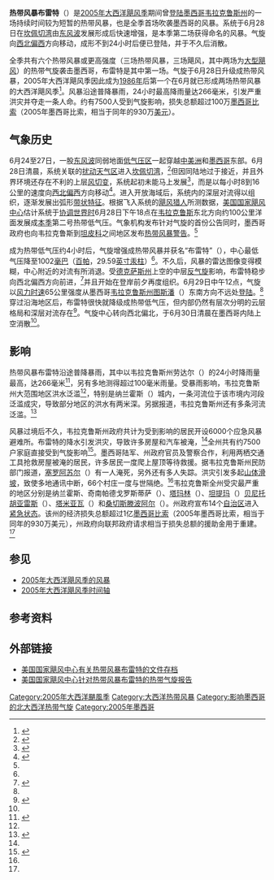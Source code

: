 {{Infobox Hurricane
| Name=热带风暴布雷特<br />{{lang|en|Tropical Storm Bret}}
| Type=热带风暴
| Year=2005
| Basin=Atl
| Image location=Tsbret2005.jpg
| Image name=布雷特袭击墨西哥
| Formed=2005年6月28日
| Dissipated=2005年6月29日
| 1-min winds=35
| Pressure=1002
| Damages=9.3
| Inflated=1
| Fatalities=直接导致1人丧生
| Areas=[[墨西哥|墨西哥]]中部
| Hurricane season=[[2005年大西洋飓风季|2005年大西洋飓风季]]
}}
'''热带风暴布雷特'''（{{lang-en|Tropical Storm Bret}}）是[[2005年大西洋飓风季|2005年大西洋飓风季]]期间曾[[登陆_(气象学)|登陆]][[墨西哥行政区划|墨西哥]][[韦拉克鲁斯州|韦拉克鲁斯州]]的一场持续时间较为短暂的热带风暴，也是全季首场吹袭墨西哥的风暴。系统于6月28日在[[坎佩切湾|坎佩切湾]]由[[东风波|东风波]]发展形成后快速增强，是本季第二场获得命名的风暴。气旋向[[罗盘方位|西北偏西]]方向移动，成形不到24小时后便已登陆，并于不久后消散。

全季共有六个热带风暴或更高强度（三场热带风暴，三场飓风，其中两场为[[热带风暴风级|大型飓风]]）的热带气旋袭击墨西哥，布雷特是其中第一场。气旋于6月28日升级成热带风暴，2005年大西洋飓风季因此成为[[1986年大西洋飓风季|1986年]]后第一个在6月就已形成两场热带风暴的大西洋飓风季<ref name="HURDAT">{{cite report | author = National Hurricane Center | author2 = Hurricane Research Division | title = Atlantic hurricane best track (HURDAT version 2) | url = http://www.nhc.noaa.gov/data/hurdat/hurdat2-1851-2015-021716.txt | publisher = United States National Oceanic and Atmospheric Administration | date = 2016-02-17 | accessdate = 2016-04-05 | archivedate = 2016-04-05 | archiveurl = https://web.archive.org/web/20160405092130/http://www.nhc.noaa.gov/data/hurdat/hurdat2-1851-2015-021716.txt | deadurl = no | format = TXT }}</ref>。风暴沿途普降暴雨，24小时最高降雨量达266毫米，引发严重洪灾并夺走一条人命。约有7500人受到气旋影响，损失总额超过100万[[墨西哥比索|墨西哥比索]]（2005年墨西哥比索，相当于同年的930万[[美元|美元]]）。

== 气象历史 ==
{{storm path|Bret 2005 track.png}}
6月24至27日，一股[[东风波|东风波]]同弱地面[[低气压|低气压区]]一起穿越[[中美洲|中美洲]]和[[墨西哥|墨西哥]]东部。6月28日清晨，系统关联的[[热带扰动|扰动天气区]]进入[[坎佩切湾|坎佩切湾]]，<ref name="tcr">{{cite report | author = Richard J. Pasch | date = 2006-01-23 | title = Tropical Storm Bret Tropical Cyclone Report | publisher = National Hurricane Center | accessdate = 2016-04-05 | url = http://www.nhc.noaa.gov/data/tcr/AL022005_Bret.pdf | format = [[便携式文档格式|PDF]] | deadurl = no | archiveurl = https://web.archive.org/web/20151002011638/http://www.nhc.noaa.gov/data/tcr/AL022005_Bret.pdf | archivedate = 2015-10-02 }}</ref>但因同陆地过于接近，并且外界环境还存在不利的上层[[风切变|风切变]]，系统起初未能马上发展<ref name="628two">{{cite report | author = Franklin | year = 2005 | title = June 28 Tropical Weather Outlook | publisher = [[美国国家海洋和大气管理局|National Oceanic and Atmospheric Administration]] | location = [[迈阿密|Miami]], [[佛罗里达州|Florida]] | work = [[国家飓风中心|National Hurricane Center]]}}</ref>，而是以每小时8到16公里的速度向[[罗盘方位|西北偏西]]方向移动<ref name="628two2">{{cite report | author = Stewart | year = 2005 | title = June 28 Tropical Weather Outlook (2) | publisher = National Oceanic and Atmospheric Administration | location = Miami, Florida | work = National Hurricane Center}}</ref>。进入开放海域后，系统内的深层对流得以组织，逐渐发展出弧形[[雨带|带状特征]]。根据飞入系统的[[飓风猎人|飓风猎人]]所测数据，[[国家飓风中心|美国国家飓风中心]]估计系统于[[协调世界时|协调世界时]]6月28日下午18点在[[韦拉克鲁斯_(韦拉克鲁斯州)|韦拉克鲁斯]]东北方向约100公里洋面发展成[[2005年大西洋飓风季|本季]]第二号热带低气压。气象机构发布针对气旋的首份公告同时，墨西哥政府也向韦拉克鲁斯到[[坦皮科|坦皮科]]之间地区发布[[热带气旋警告|热带风暴警告]]。<ref name="tcr" />

成为热带低气压约4小时后，气旋增强成热带风暴并获名“布雷特”（{{lang|en|Bret}}），中心最低气压降至1002[[巴|毫巴]]（[[帕斯卡|百帕]]，29.59[[英寸汞柱|英寸汞柱]]）<ref name="tcr" />。不久后，风暴的雷达图像变得模糊，中心附近的对流有所消退。受[[德克萨斯州|德克萨斯州]]上空的中层[[反气旋|反气旋]]影响，布雷特稳步向西北偏西方向前进，<ref name="disc2">{{cite report | author = Franklin | year = 2005 | title = Tropical Storm Bret Discussion Two | publisher = National Oceanic and Atmospheric Administration | location = Miami, Florida | work = National Hurricane Center | accessdate = 2016-04-05 | url = http://www.nhc.noaa.gov/archive/2005/dis/al022005.discus.002.shtml? | archivedate = 2016-03-13 | deadurl = no | archiveurl = https://web.archive.org/web/20160313135235/http://www.nhc.noaa.gov/archive/2005/dis/al022005.discus.002.shtml | date =  }}</ref>并且开始在登岸前夕再度组织。{{lang|en|[[协调世界时|UTC]]}}6月29日中午12点，气旋以[[最大持续风速|风力时速]]65公里强度从墨西哥[[韦拉克鲁斯州|韦拉克鲁斯州]][[图斯潘|图斯潘]]（{{lang|en|Tuxpan}}）东南方向不远处[[登陆_(气象学)|登陆]]。<ref name="tcr" />穿过沿海地区后，布雷特很快就降级成热带低气压，但内部仍然有层次分明的云层格局和深层对流存在<ref name="disc5">{{cite report | author = Avila | year = 2005 | title = Tropical Depression Bret Discussion Five | publisher = National Oceanic and Atmospheric Administration | location = Miami, Florida | work = National Hurricane Center | archiveurl = https://web.archive.org/web/20160314145511/http://www.nhc.noaa.gov/archive/2005/dis/al022005.discus.005.shtml | url = http://www.nhc.noaa.gov/archive/2005/dis/al022005.discus.005.shtml? | accessdate = 2016-04-05 | archivedate = 2016-03-14 | deadurl = no | date =  }}</ref>。气旋中心转向西北偏北，于6月30日清晨在墨西哥内陆上空消散<ref name="tcr" />。

== 影响 ==
热带风暴布雷特沿途普降暴雨，其中以韦拉克鲁斯州劳达尔（{{lang|en|El Raudal}}）的24小时降雨量最高，达266毫米<ref name="smn">{{cite report | author = Alberto Hernández Unzón | year = 2005 | title = RESUMEN DE LA TORMENTA TROPICAL “BRET” DEL OCéANO ATLáNTICO | publisher = Servicio Meteorológico Nacional | accessdate = 2009-08-04 | format = PDF | url = http://smn.cna.gob.mx/ciclones/tempo2005/atlantico/bret/bret.pdf | archivedate = 2009-02-25 | archiveurl = https://web.archive.org/web/20090225212328/http://smn.cna.gob.mx/ciclones/tempo2005/atlantico/bret/bret.pdf | deadurl = yes | date =  }}</ref>，另有多地测得超过100毫米雨量。受暴雨影响，韦拉克鲁斯州大范围地区洪水泛滥<ref name="tcr" />，特别是纳兰霍斯（{{lang|en|Naranjos}}）城内，一条河流位于该市境内河段泛滥成灾，导致部分地区的洪水有两米深。另据报道，韦拉克鲁斯州还有多条河流泛滥。<ref name="univ">{{cite report | author = édgar ávila Pérez | year = 2005 | title = Deja "Bret" un muerto y miles de damnificados | publisher = El Universal | accessdate = 2009-02-25 | archivedate = 2009-02-25 | url = http://smn.cna.gob.mx/ciclones/tempo2005/atlantico/bret/bret.pdf | deadurl = yes | archiveurl = https://web.archive.org/web/20090225212328/http://smn.cna.gob.mx/ciclones/tempo2005/atlantico/bret/bret.pdf | date =  }}</ref>

风暴过境后不久，韦拉克鲁斯州政府共计为受到影响的居民开设6000个应急风暴避难所。布雷特的降水引发洪灾，导致许多房屋和汽车被淹，<ref name="univ" />全州共有约7500户家庭直接受到气旋影响<ref name="regional">{{cite news | author = Marisol González Olivo | year = 2005 | title = Veracruz: entre catástrofes naturales y políticas | accessdate = 2007-08-05 | publisher = Diario Veracruz | url = http://www.diarioveracruz.com/REGIONAL-ANUARIO%204P.htm | archiveurl = https://web.archive.org/web/20070929143154/http://www.diarioveracruz.com/REGIONAL-ANUARIO%204P.htm | archivedate = 2007-09-29 | deadurl = yes }}</ref>。墨西哥陆军、州政府官员及警察合作，利用两栖交通工具抢救房屋被淹的居民，许多居民一度爬上屋顶等待救援。据韦拉克鲁斯州民防部门报道，[[塞罗阿苏尔_(韦拉克鲁斯州)|塞罗阿苏尔]]（{{lang|en|Cerro Azul}}）有一人淹死，另外还有多人失踪。洪灾引发多起[[山崩|山体滑坡]]，致使多地通讯中断，66个村庄一度与世隔绝。<ref name="univ" />韦拉克鲁斯全州受灾最严重的地区分别是纳兰霍斯、奇南帕德戈罗斯蒂萨（{{lang|en|Chinampa de Gorostiza}}）、[[塔玛林|塔玛林]]（{{lang|en|Tamalín}}）、[[坦提玛|坦提玛]]（{{lang|en|Tantima}}）[[贝尼托胡亚雷斯_(韦拉克鲁斯州)|贝尼托胡亚雷斯]]（{{lang|en|Benito Juárez}}）、[[塔米亚瓦|塔米亚瓦]]（{{lang|en|Tamiahua}}）和[[桑切斯滕波阿尔|桑切斯滕波阿尔]]（{{lang|en|Tempoal de Sánchez}}）。州政府宣布14个[[自治区_(墨西哥)|自治区]]进入[[紧急状态|紧急状态]]。该州的经济损失总额超过1亿[[墨西哥比索|墨西哥比索]]（2005年墨西哥比索，相当于同年的930万美元），州政府向联邦政府请求相当于损失总额的援助金用于重建。<ref name="regional" />

== 参见 ==
{{Portal|热带气旋}}
* [[2005年大西洋飓风季的风暴|2005年大西洋飓风季的风暴]]
* [[2005年大西洋飓风季时间轴|2005年大西洋飓风季时间轴]]

== 参考资料 ==
{{Reflist|30em}}

== 外部链接 ==
{{Commons category|Tropical Storm Bret (2005)}}
* [http://www.nhc.noaa.gov/archive/2005/BRET.shtml 美国国家飓风中心有关热带风暴布雷特的文件存档]{{Wayback|url=http://www.nhc.noaa.gov/archive/2005/BRET.shtml |date=20151001230750 }}
* [http://www.nhc.noaa.gov/data/tcr/AL022005_Bret.pdf 美国国家飓风中心针对热带风暴布雷特的热带气旋报告]{{Wayback|url=http://www.nhc.noaa.gov/data/tcr/AL022005_Bret.pdf |date=20151002011638 }}

{{2005 Atlantic hurricane season buttons}}

{{DEFAULTSORT:Bret (2005)}}
[[Category:2005年大西洋颶風季|Category:2005年大西洋颶風季]]
[[Category:大西洋热带风暴|Category:大西洋热带风暴]]
[[Category:影响墨西哥的北大西洋热带气旋|Category:影响墨西哥的北大西洋热带气旋]]
[[Category:2005年墨西哥|Category:2005年墨西哥]]
{{Good article}}
